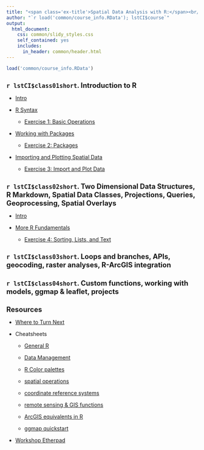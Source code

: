 ```yaml
---
title: "<span class='ex-title'>Spatial Data Analysis with R:</span><br/><span class='ex-subtitle'>Outline</span>"
author: "`r load('common/course_info.RData'); lstCI$course`"
output: 
  html_document: 
    css: common/slidy_styles.css
    self_contained: yes
    includes:
      in_header: common/header.html
---
```

<style>
li {
  margin-top:1em;
}
h1 {
  font-size: 130%;
}
</style>

```r
load('common/course_info.RData')
```

# `r lstCI$class01short`. Introduction to R  

- [Intro](slides/part01a_intro.html){target="_blank"}

- [R Syntax](slides/part01b_fund01_rsyntax.html){target="_blank"}

    - [Exercise 1: Basic Operations](exercises/ex01_basicr.html){target="_blank"}

- [Working with Packages](slides/part01c_fund02_packages.html){target="_blank"}

    - [Exercise 2: Packages](exercises/ex02_packages.html){target="_blank"}

- [Importing and Plotting Spatial Data](slides/part01d_import_plot.html){target="_blank"}

    - [Exercise 3: Import and Plot Data](exercises/ex03_import_plot.html){target="_blank"}


# `r lstCI$class02short`. Two Dimensional Data Structures, R Markdown, Spatial Data Classes, Projections, Queries, Geoprocessing, Spatial Overlays

- [Intro](slides/part02a_review.html)

- [More R Fundamentals](slides/part02b_fund03_misc.html)

    - [Exercise 4: Sorting, Lists, and Text](exercises/){target="_blank"}
    
# `r lstCI$class03short`. Loops and branches, APIs, geocoding, raster analyses, R-ArcGIS integration

# `r lstCI$class04short`. Custom functions, working with models, ggmap & leaflet, projects

# Resources

* [Where to Turn Next](slides/where_to_turn_next.html){target="_blank"}

* Cheatsheets

    + [General R](extras/general-r_cheatsheet_animove.pdf)
    + [Data Management](extras/data-management_cheatsheet.pdf)
    + [R Color palettes](extras/color-palette_cheatsheet.pdf)
    + [spatial operations](extras/spatial-commands_cheatsheet_animove_2014-05-11.pdf)
    + [coordinate reference systems](extras/coordinate-ref-systems_overview.pdf)
    + [remote sensing & GIS functions](extras/RS_ecology_refcard.pdf)
    + [ArcGIS equivalents in R](extras/arcgis_to_r_spatial_cheatsheet.pdf)
    + [ggmap quickstart](extras/ggmap_cheatsheet.pdf)

* [Workshop Etherpad](https://public.etherpad-mozilla.org/p/rspatial-baygeo-s18){target="_blank"}
